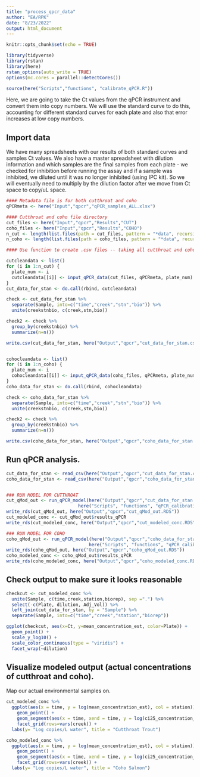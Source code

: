```yaml
---
title: "process_qpcr_data"
author: "EA/RPK"
date: "8/23/2022"
output: html_document
---
```


```r
knitr::opts_chunk$set(echo = TRUE)

library(tidyverse)
library(rstan)
library(here)
rstan_options(auto_write = TRUE)
options(mc.cores = parallel::detectCores())

source(here("Scripts","functions", "calibrate_qPCR.R")) 
```

Here, we are going to take the Ct values from the qPCR instrument and convert them into copy numbers. We will use the standard curve to do this, accounting for different standard curves for each plate and also that error increases at low copy numbers. 

## Import data

We have many spreadsheets with our results of both standard curves and samples Ct values. We also have a master spreadsheet with dilution information and which samples are the final samples from each plate - we checked for inhibition before running the assay and if a sample was inhibited, we diluted until it was no longer inhibited (using IPC kit). So we will eventually need to multiply by the dilution factor after we move from Ct space to copy/uL space. 

```r

#### Metadata file is for both cutthroat and coho 
qPCRmeta <- here("Input","qpcr","qPCR_samples_ALL.xlsx")

#### Cutthroat and coho file directory 
cut_files <- here("Input","qpcr","Results","CUT")
coho_files <- here("Input","qpcr","Results","COHO")
n_cut <- length(list.files(path = cut_files, pattern = "*data", recursive = T, full.names = T))
n_coho <- length(list.files(path = coho_files, pattern = "*data", recursive = T, full.names = T))

#### Use function to create .csv files -- taking all cutthroat and coho files from instrument and making final file for qPCR model

cutcleandata <- list()
for (i in 1:n_cut) {
  plate_num <- i
  cutcleandata[[i]] <- input_qPCR_data(cut_files, qPCRmeta, plate_num)
}
cut_data_for_stan <- do.call(rbind, cutcleandata)  

check <- cut_data_for_stan %>% 
  separate(Sample, into=c("time","creek","stn","bio")) %>% 
  unite(creekstnbio, c(creek,stn,bio)) 

check2 <- check %>% 
  group_by(creekstnbio) %>% 
  summarize(n=n())

write.csv(cut_data_for_stan, here("Output","qpcr","cut_data_for_stan.csv"), row.names=FALSE)


cohocleandata <- list()
for (i in 1:n_coho) {
  plate_num <- i
  cohocleandata[[i]] <- input_qPCR_data(coho_files, qPCRmeta, plate_num)
}
coho_data_for_stan <- do.call(rbind, cohocleandata)  

check <- coho_data_for_stan %>% 
  separate(Sample, into=c("time","creek","stn","bio")) %>% 
  unite(creekstnbio, c(creek,stn,bio)) 

check2 <- check %>% 
  group_by(creekstnbio) %>% 
  summarize(n=n())

write.csv(coho_data_for_stan, here("Output","qpcr","coho_data_for_stan.csv"), row.names=FALSE)

```

## Run qPCR analysis. 

```r
cut_data_for_stan <- read_csv(here("Output","qpcr","cut_data_for_stan.csv"))
coho_data_for_stan <- read_csv(here("Output","qpcr","coho_data_for_stan.csv"))


### RUN MODEL FOR CUTTHROAT 
cut_qMod_out <- run_qPCR_model(here("Output","qpcr","cut_data_for_stan.csv"),
                           here("Scripts", "functions", "qPCR_calibration_enchilada.stan"))
write_rds(cut_qMod_out, here("Output","qpcr","cut_qMod_out.RDS"))
cut_modeled_conc <- cut_qMod_out$results_qPCR
write_rds(cut_modeled_conc, here("Output","qpcr","cut_modeled_conc.RDS"))

### RUN MODEL FOR COHO 
coho_qMod_out <- run_qPCR_model(here("Output","qpcr","coho_data_for_stan.csv"),
                               here("Scripts", "functions", "qPCR_calibration_enchilada.stan"))
write_rds(coho_qMod_out, here("Output","qpcr","coho_qMod_out.RDS"))
coho_modeled_conc <- coho_qMod_out$results_qPCR
write_rds(coho_modeled_conc, here("Output","qpcr","coho_modeled_conc.RDS"))

```

## Check output to make sure it looks reasonable 

```r
checkcut <- cut_modeled_conc %>% 
  unite(Sample, c(time,creek,station,biorep), sep =".") %>% 
  select(-c(Plate, dilution, Adj_Vol)) %>% 
  left_join(cut_data_for_stan, by = "Sample") %>% 
  separate(Sample, into=c("time","creek","station","biorep"))

ggplot(checkcut, aes(x=Ct, y=mean_concentration_est, color=Plate)) +
  geom_point() +
  scale_y_log10() +
  scale_color_continuous(type = "viridis") +
  facet_wrap(~dilution)


```


## Visualize modeled output (actual concentrations of cutthroat and coho). 
Map our actual environmental samples on.

```r

cut_modeled_conc %>% 
  ggplot(aes(x = time, y = log(mean_concentration_est), col = station)) +
    geom_point() +
    geom_segment(aes(x = time, xend = time, y = log(ci25_concentration_est), yend = log(ci75_concentration_est))) +
    facet_grid(rows=vars(creek)) +
  labs(y= "Log copies/L water", title = "Cutthroat Trout")

```

```r

coho_modeled_conc %>% 
  ggplot(aes(x = time, y = log(mean_concentration_est), col = station)) +
    geom_point() +
    geom_segment(aes(x = time, xend = time, y = log(ci25_concentration_est), yend = log(ci75_concentration_est))) +
    facet_grid(rows=vars(creek)) +
  labs(y= "Log copies/L water", title = "Coho Salmon")

```


